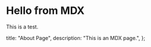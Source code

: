# Hello from MDX

This is a test.

  title: "About Page",
  description: "This is an MDX page.",
};

